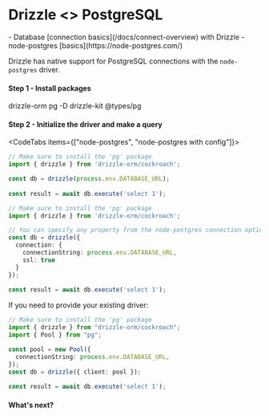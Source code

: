 
# Drizzle \<\> PostgreSQL
<Prerequisites>
- Database [connection basics](/docs/connect-overview) with Drizzle
- node-postgres [basics](https://node-postgres.com/)
</Prerequisites>

Drizzle has native support for PostgreSQL connections with the `node-postgres` driver.

#### Step 1 - Install packages
<Npm>
drizzle-orm pg
-D drizzle-kit @types/pg
</Npm>

#### Step 2 - Initialize the driver and make a query
<CodeTabs items={["node-postgres", "node-postgres with config"]}>
```typescript copy
// Make sure to install the 'pg' package 
import { drizzle } from 'drizzle-orm/cockroach';

const db = drizzle(process.env.DATABASE_URL);
 
const result = await db.execute('select 1');
```
```typescript copy
// Make sure to install the 'pg' package 
import { drizzle } from 'drizzle-orm/cockroach';

// You can specify any property from the node-postgres connection options
const db = drizzle({ 
  connection: { 
    connectionString: process.env.DATABASE_URL,
    ssl: true
  }
});
 
const result = await db.execute('select 1');
```
</CodeTabs>

If you need to provide your existing driver:

```typescript copy
// Make sure to install the 'pg' package 
import { drizzle } from "drizzle-orm/cockroach";
import { Pool } from "pg";

const pool = new Pool({
  connectionString: process.env.DATABASE_URL,
});
const db = drizzle({ client: pool });
 
const result = await db.execute('select 1');
```

#### What's next?

<WhatsNextPostgres/>